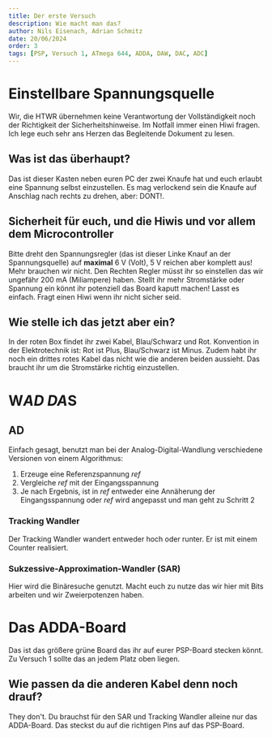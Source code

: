 ```yaml
---
title: Der erste Versuch
description: Wie macht man das?
author: Nils Eisenach, Adrian Schmitz
date: 20/06/2024
order: 3
tags: [PSP, Versuch 1, ATmega 644, ADDA, DAW, DAC, ADC]
---
```


# Einstellbare Spannungsquelle
Wir, die HTWR übernehmen keine Verantwortung der Vollständigkeit noch der Richtigkeit der Sicherheitshinweise. Im Notfall immer einen Hiwi fragen. Ich lege euch sehr ans Herzen das Begleitende Dokument zu lesen.

## Was ist das überhaupt?
Das ist dieser Kasten neben euren PC der zwei Knaufe hat und euch erlaubt eine Spannung selbst einzustellen. Es mag verlockend sein die Knaufe auf Anschlag nach rechts zu drehen, aber: DONT!.

## Sicherheit für euch, und die Hiwis und vor allem dem Microcontroller
Bitte dreht den Spannungsregler (das ist dieser Linke Knauf an der Spannungsquelle) auf **maximal** 6 V (Volt), 5 V reichen aber komplett aus! Mehr brauchen wir nicht. Den Rechten Regler müsst ihr so einstellen das wir ungefähr 200 mA (Miliampere) haben. Stellt ihr mehr Stromstärke oder Spannung ein könnt ihr potenziell das Board kaputt machen! Lasst es einfach. Fragt einen Hiwi wenn ihr nicht sicher seid.

## Wie stelle ich das jetzt aber ein?
In der roten Box findet ihr zwei Kabel, Blau/Schwarz und Rot. Konvention in der Elektrotechnik ist: Rot ist Plus, Blau/Schwarz ist Minus. Zudem habt ihr noch ein drittes rotes Kabel das nicht wie die anderen beiden aussieht. Das braucht ihr um die Stromstärke richtig einzustellen.


# W***AD DA***S
## AD
Einfach gesagt, benutzt man bei der Analog-Digital-Wandlung verschiedene Versionen von einem Algorithmus:
1. Erzeuge eine Referenzspannung $ref$
2. Vergleiche $ref$ mit der Eingangsspannung
3. Je nach Ergebnis, ist in $ref$ entweder eine Annäherung der Eingangsspannung oder $ref$ wird angepasst und man geht zu Schritt 2

### Tracking Wandler
Der Tracking Wandler wandert entweder hoch oder runter. Er ist mit einem Counter realisiert.

### Sukzessive-Approximation-Wandler (SAR)
Hier wird die Binäresuche genutzt. Macht euch zu nutze das wir hier mit Bits arbeiten und wir Zweierpotenzen haben.

# Das ADDA-Board
Das ist das größere grüne Board das ihr auf eurer PSP-Board stecken könnt. Zu Versuch 1 sollte das an jedem Platz oben liegen.

## Wie passen da die anderen Kabel denn noch drauf?
They don't. Du brauchst für den SAR und Tracking Wandler alleine nur das ADDA-Board. Das steckst du auf die richtigen Pins auf das PSP-Board.
